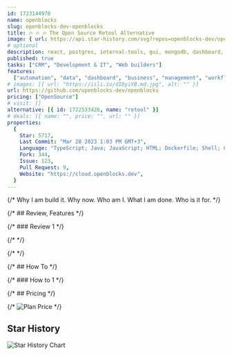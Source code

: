 ```yaml
---
id: 1723144978
name: openblocks
slug: openblocks-dev-openblocks
title: 🔥 🔥 🔥 The Open Source Retool Alternative
image: { url: https://api.star-history.com/svg?repos=openblocks-dev/openblocks }
# optional
description: react, postgres, internal-tools, gui, mongodb, dashboard, rest-api, clickhouse, crm, admin-dashboard, business-intelligence, crud-application, data-source, ui-builder, app-development, low-code, app-builder, low-code-platform, low-code-framework,  ,
published: true
tasks: ["CRM", "Development & IT", "Web builders"]
features:
  ["automation", "data", "dashboard", "business", "management", "workflow"]
# images: [{ url: "https://iili.io/dI8yiYB.md.jpg", alt: "" }]
url: https://github.com/openblocks-dev/openblocks
pricing: ["OpenSource"]
# visit: []
alternative: [{ id: 1722533426, name: "retool" }]
# deals: [{ name: "", price: "", url: "" }]
properties:
  {
    Star: 5717,
    Last Commit: "Mar 28 2023 1:03 PM GMT+3",
    Language: "TypeScript; Java; JavaScript; HTML; Dockerfile; Shell; Other",
    Fork: 344,
    Issue: 123,
    Pull Request: 9,
    Website: "https://cloud.openblocks.dev",
  }
---
```


{/* Why I am build it. Why now. Who am I. What I am done. Who is it for. */}

{/* ## Review, Features */}

{/* ### Review 1 */}

{/* <DetailYoutube videoId="" startTime={0} /> */}

{/* <Twitters ids=[] /> */}

{/* ## How To */}

{/* ### How to 1 */}

{/* ## Pricing */}

{/* <Img src="" alt="Plan Price" /> */}

## Star History

![Star History Chart](https://api.star-history.com/svg?repos=openblocks-dev/openblocks)
